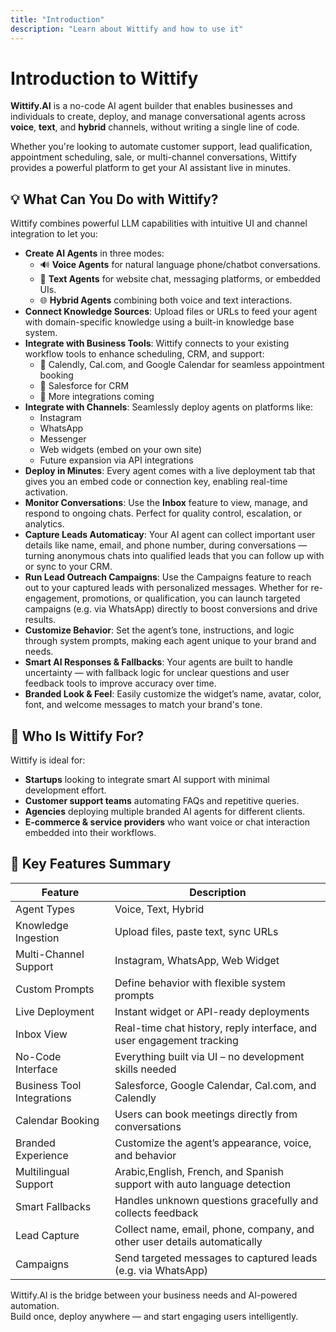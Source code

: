 ```yaml
---
title: "Introduction"
description: "Learn about Wittify and how to use it"
---
```



<LanguageSwitch />

# Introduction to Wittify

**Wittify.AI** is a no-code AI agent builder that enables businesses and individuals to create, deploy, and manage conversational agents across **voice**, **text**, and **hybrid** channels, without writing a single line of code.

Whether you're looking to automate customer support, lead qualification, appointment scheduling, sale, or multi-channel conversations, Wittify provides a powerful platform to get your AI assistant live in minutes.

## 💡 What Can You Do with Wittify?

Wittify combines powerful LLM capabilities with intuitive UI and channel integration to let you:

- **Create AI Agents** in three modes:
  - 🔊 **Voice Agents** for natural language phone/chatbot conversations.
  - 💬 **Text Agents** for website chat, messaging platforms, or embedded UIs.
  - 🌐 **Hybrid Agents** combining both voice and text interactions.
- **Connect Knowledge Sources**: Upload files or URLs to feed your agent with domain-specific knowledge using a built-in knowledge base system.
- **Integrate with Business Tools**: Wittify connects to your existing workflow tools to enhance scheduling, CRM, and support:
  - 📅 Calendly, Cal.com, and Google Calendar for seamless appointment booking
  - 📇 Salesforce for CRM
  - 🧩 More integrations coming
- **Integrate with Channels**: Seamlessly deploy agents on platforms like:
  - Instagram
  - WhatsApp
  - Messenger
  - Web widgets (embed on your own site)
  - Future expansion via API integrations
- **Deploy in Minutes**: Every agent comes with a live deployment tab that gives you an embed code or connection key, enabling real-time activation.
- **Monitor Conversations**: Use the **Inbox** feature to view, manage, and respond to ongoing chats. Perfect for quality control, escalation, or analytics.
- **Capture Leads Automaticay**: Your AI agent can collect important user details like name, email, and phone number, during conversations — turning anonymous chats into qualified leads that you can follow up with or sync to your CRM.
- **Run Lead Outreach Campaigns**: Use the Campaigns feature to reach out to your captured leads with personalized messages. Whether for re-engagement, promotions, or qualification, you can launch targeted campaigns (e.g. via WhatsApp) directly to boost conversions and drive results.
- **Customize Behavior**: Set the agent’s tone, instructions, and logic through system prompts, making each agent unique to your brand and needs.
- **Smart AI Responses & Fallbacks**: Your agents are built to handle uncertainty — with fallback logic for unclear questions and user feedback tools to improve accuracy over time.
- **Branded Look & Feel**: Easily customize the widget’s name, avatar, color, font, and welcome messages to match your brand's tone.

## 🚀 Who Is Wittify For?

Wittify is ideal for:

- **Startups** looking to integrate smart AI support with minimal development effort.
- **Customer support teams** automating FAQs and repetitive queries.
- **Agencies** deploying multiple branded AI agents for different clients.
- **E-commerce & service providers** who want voice or chat interaction embedded into their workflows.

## 🔧 Key Features Summary

| Feature                    | Description                                                               |
| -------------------------- | ------------------------------------------------------------------------  |
| Agent Types                | Voice, Text, Hybrid                                                       |
| Knowledge Ingestion        | Upload files, paste text, sync URLs                                       |
| Multi-Channel Support      | Instagram, WhatsApp, Web Widget                                           |
| Custom Prompts             | Define behavior with flexible system prompts                              |
| Live Deployment            | Instant widget or API-ready deployments                                   |
| Inbox View                 | Real-time chat history, reply interface, and user engagement tracking     |
| No-Code Interface          | Everything built via UI – no development skills needed                    | 
| Business Tool Integrations | Salesforce, Google Calendar, Cal.com, and Calendly                        |
| Calendar Booking           | Users can book meetings directly from conversations                       |
| Branded Experience         | Customize the agent’s appearance, voice, and behavior                     |
| Multilingual Support       | Arabic,English, French, and Spanish support with auto language detection  |
| Smart Fallbacks            | Handles unknown questions gracefully and collects feedback                |
| Lead Capture               | Collect name, email, phone, company, and other user details automatically |
| Campaigns                  | Send targeted messages to captured leads (e.g. via WhatsApp)              |

Wittify.AI is the bridge between your business needs and AI-powered automation.\
Build once, deploy anywhere — and start engaging users intelligently.
